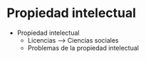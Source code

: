 # Propiedad intelectual {#propiedad}

- Propiedad intelectual
  - Licencias --> Ciencias sociales
  - Problemas de la propiedad intelectual
